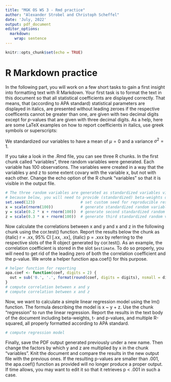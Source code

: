 ```yaml
---
title: "MGK OS WS 3 - Rmd practice"
author: "Alexander Strobel and Christoph Scheffel"
date: 'July, 2022'
output: pdf_document
editor_options: 
  markdown: 
    wrap: sentence
---
```


```r
knitr::opts_chunk$set(echo = TRUE)
```

# R Markdown practice

In the following part, you will work on a few short tasks to gain a first insight into formatting text with R Markdown.
Your first task is to format the text in this document so that all statistical coefficients are displayed correctly.
That means, that (according to APA standard) statistical parameters are displayed in italics, are presented without leading zeroes if the respective coefficents cannot be greater than one, are given with two decimal digits except for $p$-values that are given with three decimal digits.
As a help, here are some LaTeX examples on how to report coefficients in italics, use greek symbols or superscripts:

We standardized our variables to have a mean of $\mu = 0$ and a variance $\sigma^2 = 1$.


If you take a look in the .Rmd file, you can see three R chunks.
In the first chunk called "variables", three random variables were generated.
Each variable has 100 observations.
The variables were created in a way that the variables y and z to some extent covary with the variable x, but not with each other.
Change the echo option of the R chunk "variables" so that it is visible in the output file.


```r
# The three random variables are generated as standardized variables via the scale() function, 
# because below, you will need to provide (standardized) beta-weights of a regression analysis
set.seed(123)                    # set custom seed for reproducible results
x = scale(rnorm(100))            # generate standardized random variable x with 100 obs.
y = scale(0.2 * x + rnorm(100))  # generate second standardized random variable y with 100 obs. that covaries with x
z = scale(0.3 * x + rnorm(100))  # generate third standardized random variable z with 100 obs. that also covaries with x
```

Now calculate the correlations between x and y and x and z in the following chunk using the cor.test() function.
Report the results below the chunk as (italic) r = .xx, 95% CI [.xx, .xx], (italic) p = .xxx by referring to the respective slots of the R object generated by cor.test().
As an example, the correlation coefficient is stored in the slot `$estimate`.
To do so properly, you will need to get rid of the leading zero of both the correlation coefficient and the p-value.
We wrote a helper function apa.coef() for this purpose.


```r
# helper function for reporting
apa.coef <- function(coef, digits = 2) {
  out = sub('0.', '.', format(round(coef, digits = digits), nsmall = digits)) 
}
# compute correlation between x and y 
# compute correlation between x and z
```

Now, we want to calculate a simple linear regression model using the lm() function.
The formula describing the model is x \~ y + z.
Use the chunk "regression" to run the linear regression.
Report the results in the text body of the document including beta-weights, t- and p-values, and multiple R-squared, all properly formatted according to APA standard.

```r
# compute regression model
```

Finally, save the PDF output generated previously under a new name.
Then change the factors by which y and z are multiplied by x in the chunk "variables".
Knit the document and compare the results in the new output file with the previous ones.
If the resulting p-values are smaller than .001, the apa.coef() function as provided will no longer produce a proper output.
If time allows, you may want to edit it so that it retrieves p < .001 in such a case.
